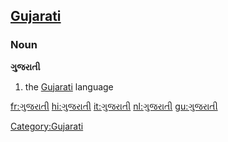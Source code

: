 ==[[Gujarati]]==
===Noun===
'''ગુજરાતી'''

#the [[Gujarati]] language

[[Category:Gujarati]]

[[fr:ગુજરાતી]]
[[hi:ગુજરાતી]]
[[it:ગુજરાતી]]
[[nl:ગુજરાતી]]
[[gu:ગુજરાતી]]